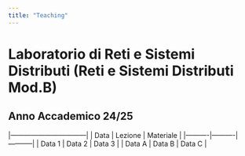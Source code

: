 ```yaml
---
title: "Teaching"
---
```


# Laboratorio di Reti e Sistemi Distributi (Reti e Sistemi Distributi Mod.B)
## Anno Accademico 24/25

|---------------------------------|
| Data     | Lezione  | Materiale |
|----------|----------|-----------|
| Data 1   | Data 2   | Data 3    |
| Data A   | Data B   | Data C    |


